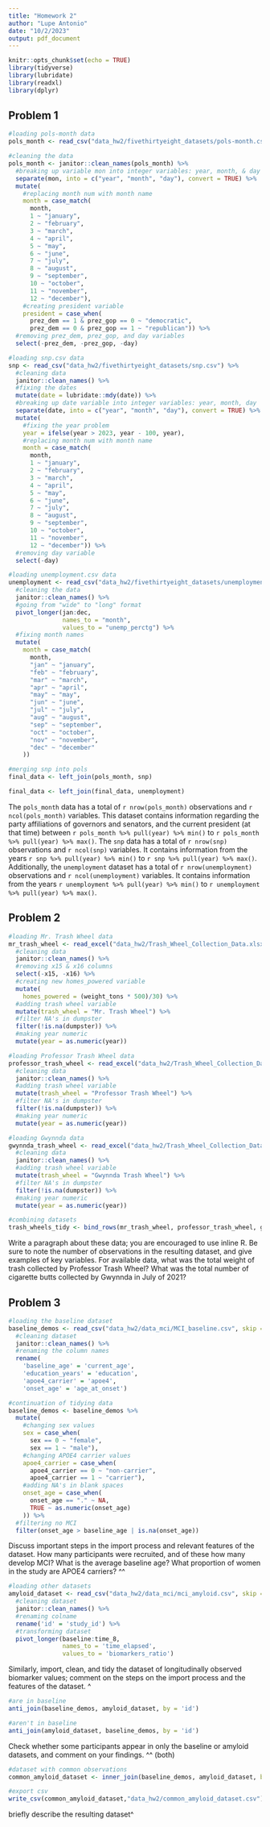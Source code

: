 ```yaml
---
title: "Homework 2"
author: "Lupe Antonio"
date: "10/2/2023"
output: pdf_document
---
```


```r
knitr::opts_chunk$set(echo = TRUE)
library(tidyverse)
library(lubridate)
library(readxl)
library(dplyr)
```


## Problem 1

```r
#loading pols-month data
pols_month <- read_csv("data_hw2/fivethirtyeight_datasets/pols-month.csv")
```

```r
#cleaning the data
pols_month <- janitor::clean_names(pols_month) %>%
  #breaking up variable mon into integer variables: year, month, & day
  separate(mon, into = c("year", "month", "day"), convert = TRUE) %>%
  mutate(
    #replacing month num with month name
    month = case_match(
      month,
      1 ~ "january",
      2 ~ "february",
      3 ~ "march", 
      4 ~ "april",
      5 ~ "may",
      6 ~ "june",
      7 ~ "july",
      8 ~ "august",
      9 ~ "september",
      10 ~ "october",
      11 ~ "november",
      12 ~ "december"),
    #creating president variable
    president = case_when(
      prez_dem == 1 & prez_gop == 0 ~ "democratic",
      prez_dem == 0 & prez_gop == 1 ~ "republican")) %>%
  #removing prez_dem, prez_gop, and day variables
  select(-prez_dem, -prez_gop, -day)
```


```r
#loading snp.csv data
snp <- read_csv("data_hw2/fivethirtyeight_datasets/snp.csv") %>%
  #cleaning data
  janitor::clean_names() %>%
  #fixing the dates
  mutate(date = lubridate::mdy(date)) %>%
  #breaking up date variable into integer variables: year, month, day
  separate(date, into = c("year", "month", "day"), convert = TRUE) %>%
  mutate(
    #fixing the year problem
    year = ifelse(year > 2023, year - 100, year),
    #replacing month num with month name
    month = case_match(
      month,
      1 ~ "january",
      2 ~ "february",
      3 ~ "march", 
      4 ~ "april",
      5 ~ "may",
      6 ~ "june",
      7 ~ "july",
      8 ~ "august",
      9 ~ "september",
      10 ~ "october",
      11 ~ "november",
      12 ~ "december")) %>%
  #removing day variable
  select(-day)
```
 

```r
#loading unemployment.csv data
unemployment <- read_csv("data_hw2/fivethirtyeight_datasets/unemployment.csv") %>%
  #cleaning the data
  janitor::clean_names() %>%
  #going from "wide" to "long" format
  pivot_longer(jan:dec,
               names_to = "month",
               values_to = "unemp_perctg") %>%
  #fixing month names
  mutate(
    month = case_match(
      month,
      "jan" ~ "january",
      "feb" ~ "february",
      "mar" ~ "march",
      "apr" ~ "april",
      "may" ~ "may",
      "jun" ~ "june",
      "jul" ~ "july",
      "aug" ~ "august",
      "sep" ~ "september",
      "oct" ~ "october",
      "nov" ~ "november",
      "dec" ~ "december"
    ))
```


```r
#merging snp into pols
final_data <- left_join(pols_month, snp)

final_data <- left_join(final_data, unemployment)
```


The `pols_month` data has a total of `r nrow(pols_month)` observations and `r ncol(pols_month)` variables. This dataset contains information regarding the party affiliations of governors and senators, and the current president (at that time) between `r pols_month %>% pull(year) %>% min()` to `r pols_month %>% pull(year) %>% max()`.
The `snp` data has a total of `r nrow(snp)` observations and `r ncol(snp)` variables. It contains information from the years `r snp %>% pull(year) %>% min()` to `r snp %>% pull(year) %>% max()`. 
Additionally, the `unemployment` dataset has a total of `r nrow(unemployment)` observations and `r ncol(unemployment)` variables. It contains information from the years `r unemployment %>% pull(year) %>% min()` to `r unemployment %>% pull(year) %>% max()`. 






## Problem 2

```r
#loading Mr. Trash Wheel data
mr_trash_wheel <- read_excel("data_hw2/Trash_Wheel_Collection_Data.xlsx", sheet = "Mr. Trash Wheel") %>%
  #cleaning data
  janitor::clean_names() %>%
  #removing x15 & x16 columns
  select(-x15, -x16) %>%
  #creating new homes_powered variable
  mutate(
    homes_powered = (weight_tons * 500)/30) %>%
  #adding trash wheel variable
  mutate(trash_wheel = "Mr. Trash Wheel") %>%
  #filter NA's in dumpster
  filter(!is.na(dumpster)) %>%
  #making year numeric
  mutate(year = as.numeric(year))
```


```r
#loading Professor Trash Wheel data
professor_trash_wheel <- read_excel("data_hw2/Trash_Wheel_Collection_Data.xlsx", sheet = "Professor Trash Wheel") %>%
  #cleaning data
  janitor::clean_names() %>%
  #adding trash wheel variable
  mutate(trash_wheel = "Professor Trash Wheel") %>%
  #filter NA's in dumpster
  filter(!is.na(dumpster)) %>%
  #making year numeric
  mutate(year = as.numeric(year))
```


```r
#loading Gwynnda data
gwynnda_trash_wheel <- read_excel("data_hw2/Trash_Wheel_Collection_Data.xlsx", sheet = "Gwynnda Trash Wheel") %>%
  #cleaning data
  janitor::clean_names() %>%
  #adding trash wheel variable
  mutate(trash_wheel = "Gwynnda Trash Wheel") %>%
  #filter NA's in dumpster
  filter(!is.na(dumpster)) %>%
  #making year numeric
  mutate(year = as.numeric(year))
```


```r
#combining datasets
trash_wheels_tidy <- bind_rows(mr_trash_wheel, professor_trash_wheel, gwynnda_trash_wheel)
```


Write a paragraph about these data; you are encouraged to use inline R. Be sure to note the number of observations in the resulting dataset, and give examples of key variables. For available data, what was the total weight of trash collected by Professor Trash Wheel? What was the total number of cigarette butts collected by Gwynnda in July of 2021?




## Problem 3


```r
#loading the baseline dataset
baseline_demos <- read_csv("data_hw2/data_mci/MCI_baseline.csv", skip = 1) %>%
  #cleaning dataset
  janitor::clean_names() %>%
  #renaming the column names
  rename(
    'baseline_age' = 'current_age',
    'education_years' = 'education',
    'apoe4_carrier' = 'apoe4',
    'onset_age' = 'age_at_onset')
```


```r
#continuation of tidying data
baseline_demos <- baseline_demos %>%
  mutate(
    #changing sex values
    sex = case_when(
      sex == 0 ~ "female",
      sex == 1 ~ "male"),
    #changing APOE4 carrier values
    apoe4_carrier = case_when(
      apoe4_carrier == 0 ~ "non-carrier",
      apoe4_carrier == 1 ~ "carrier"),
    #adding NA's in blank spaces
    onset_age = case_when(
      onset_age == "." ~ NA,
      TRUE ~ as.numeric(onset_age)
    )) %>%
  #filtering no MCI
  filter(onset_age > baseline_age | is.na(onset_age))
```
Discuss important steps in the import process and relevant features of the dataset. How many participants were recruited, and of these how many develop MCI? What is the average baseline age? What proportion of women in the study are APOE4 carriers? ^^





```r
#loading other datasets
amyloid_dataset <- read_csv("data_hw2/data_mci/mci_amyloid.csv", skip = 1) %>%
  #cleaning dataset
  janitor::clean_names() %>%
  #renaming colname
  rename('id' = 'study_id') %>%
  #transforming dataset
  pivot_longer(baseline:time_8,
               names_to = 'time_elapsed',
               values_to = 'biomarkers_ratio')
```

Similarly, import, clean, and tidy the dataset of longitudinally observed biomarker values; comment on the steps on the import process and the features of the dataset. ^




```r
#are in baseline
anti_join(baseline_demos, amyloid_dataset, by = 'id')
```

```r
#aren't in baseline
anti_join(amyloid_dataset, baseline_demos, by = 'id')
```

Check whether some participants appear in only the baseline or amyloid datasets, and comment on your findings. ^^ (both)




```r
#dataset with common observations
common_amyloid_dataset <- inner_join(baseline_demos, amyloid_dataset, by = "id")

#export csv
write_csv(common_amyloid_dataset,"data_hw2/common_amyloid_dataset.csv")
```

briefly describe the resulting dataset^